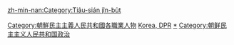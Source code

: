 {{Catnav|頁面分類|各種主題的頁面分類|按國家分類|各國人物|各國政治人物}}
{{Catnav|頁面分類|人物|各國人物|各國政治人物}}

[[Category:朝鮮民主主義人民共和國各職業人物|Category:朝鮮民主主義人民共和國各職業人物]]
[[Category:亚洲各国政治人物|Korea, DPR]]
[[Category:朝鮮半島政治人物|*]]
[[Category:朝鲜民主主义人民共和国政治|Category:朝鲜民主主义人民共和国政治]]

[[zh-min-nan:Category:Tiâu-sián_jîn-bu̍t|zh-min-nan:Category:Tiâu-sián jîn-bu̍t]]